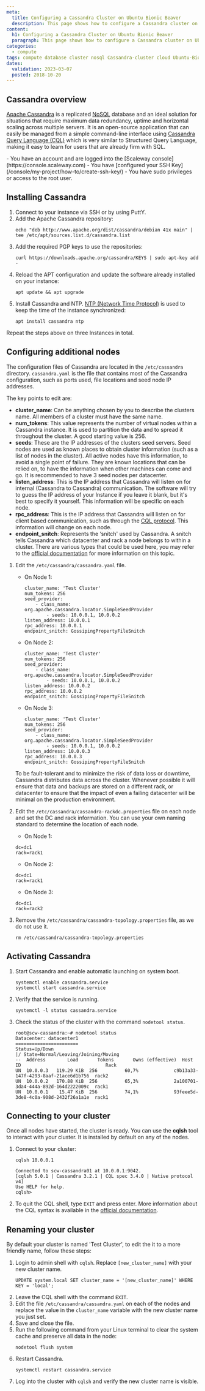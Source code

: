 ```yaml
---
meta:
  title: Configuring a Cassandra Cluster on Ubuntu Bionic Beaver
  description: This page shows how to configure a Cassandra cluster on Ubuntu Bionic Beaver (18.04)
content:
  h1: Configuring a Cassandra Cluster on Ubuntu Bionic Beaver
  paragraph: This page shows how to configure a Cassandra cluster on Ubuntu Bionic Beaver (18.04)
categories:
  - compute
tags: compute database cluster nosql Cassandra-cluster cloud Ubuntu-Bionic-Beaver
dates:
  validation: 2023-03-07
  posted: 2018-10-20
---
```


## Cassandra overview

[Apache Cassandra](http://cassandra.apache.org/) is a replicated [NoSQL](https://en.wikipedia.org/wiki/NoSQL) database and an ideal solution for situations that require maximum data redundancy, uptime and horizontal scaling across multiple servers. It is an open-source application that can easily be managed from a simple command-line interface using [Cassandra Query Language (CQL)](https://cassandra.apache.org/doc/latest/cql/) which is very similar to Structured Query Language, making it easy to learn for users that are already firm with SQL.

<Macro id="iam-requirements" />
 
<Message type="requirement">
  - You have an account and are logged into the [Scaleway console](https://console.scaleway.com)
  - You have [configured your SSH Key](/console/my-project/how-to/create-ssh-key/)
  - You have sudo privileges or access to the root user.
</Message>

## Installing Cassandra

1. Connect to your instance via SSH or by using PuttY.
2. Add the Apache Cassandra repository:
    ```
    echo "deb http://www.apache.org/dist/cassandra/debian 41x main" |  tee /etc/apt/sources.list.d/cassandra.list
    ```
3. Add the required PGP keys to use the repositories:
    ```
    curl https://downloads.apache.org/cassandra/KEYS | sudo apt-key add -
    ```
4. Reload the APT configuration and update the software already installed on your instance:
    ```
    apt update && apt upgrade
    ```
5. Install Cassandra and NTP. [NTP (Network Time Protocol)](https://en.wikipedia.org/wiki/Network_Time_Protocol) is used to keep the time of the instance synchronized:
    ```
    apt install cassandra ntp
    ```

Repeat the steps above on three Instances in total.

## Configuring additional nodes

The configuration files of Cassandra are located in the `/etc/cassandra` directory. `cassandra.yaml` is the file that contains most of the Cassandra configuration, such as ports used, file locations and seed node IP addresses.

The key points to edit are:

- **cluster_name**: Can be anything chosen by you to describe the clusters name. All members of a cluster must have the same name.
- **num_tokens**: This value represents the number of virtual nodes within a Cassandra instance. It is used to partition the data and to spread it throughout the cluster. A good starting value is 256.
- **seeds**: These are the IP addresses of the clusters seed servers. Seed nodes are used as known places to obtain cluster information (such as a list of nodes in the cluster). All active nodes have this information, to avoid a single point of failure. They are known locations that can be relied on, to have the information when other machines can come and go. It is recommended to have 3 seed nodes per datacenter.
- **listen_address**: This is the IP address that Cassandra will listen on for internal (Cassandra to Cassandra) communication. The software will try to guess the IP address of your Instance if you leave it blank, but it's best to specify it yourself. This information will be specific on each node.
- **rpc_address**: This is the IP address that Cassandra will listen on for client based communication, such as through the [CQL protocol](https://git-wip-us.apache.org/repos/asf?p=cassandra.git;a=blob_plain;f=doc/native_protocol_v3.spec). This information will change on each node.
- **endpoint_snitch**: Represents the ‘snitch' used by Cassandra. A snitch tells Cassandra which datacenter and rack a node belongs to within a cluster. There are various types that could be used here, you may refer to the [official documentation](https://cassandra.apache.org/doc/latest/) for more information on this topic.

1. Edit the `/etc/cassandra/cassandra.yaml` file.
    - On Node 1:
      ```
      cluster_name: 'Test Cluster'
      num_tokens: 256
      seed_provider:
          - class_name: org.apache.cassandra.locator.SimpleSeedProvider
              - seeds: 10.0.0.1, 10.0.0.2
      listen_address: 10.0.0.1
      rpc_address: 10.0.0.1
      endpoint_snitch: GossipingPropertyFileSnitch
      ```
    - On Node 2:
      ```
      cluster_name: 'Test Cluster'
      num_tokens: 256
      seed_provider:
          - class_name: org.apache.cassandra.locator.SimpleSeedProvider
              - seeds: 10.0.0.1, 10.0.0.2
      listen_address: 10.0.0.2
      rpc_address: 10.0.0.2
      endpoint_snitch: GossipingPropertyFileSnitch
      ```
    - On Node 3:
      ```
      cluster_name: 'Test Cluster'
      num_tokens: 256
      seed_provider:
          - class_name: org.apache.cassandra.locator.SimpleSeedProvider
              - seeds: 10.0.0.1, 10.0.0.2
      listen_address: 10.0.0.3
      rpc_address: 10.0.0.3
      endpoint_snitch: GossipingPropertyFileSnitch
      ```

    To be fault-tolerant and to minimize the risk of data loss or downtime, Cassandra distributes data across the cluster. Whenever possible it will ensure that data and backups are stored on a different rack, or datacenter to ensure that the impact of even a failing datacenter will be minimal on the production environment.
2. Edit the `/etc/cassandra/cassandra-rackdc.properties` file on each node and set the DC and rack information. You can use your own naming standard to determine the location of each node.
    - On Node 1:
    ```
    dc=dc1
    rack=rack1
    ```
    - On Node 2:
    ```
    dc=dc1
    rack=rack1
    ```
    - On Node 3:
    ```
    dc=dc1
    rack=rack2
    ```
3. Remove the `/etc/cassandra/cassandra-topology.properties` file, as we do not use it.
    ```
    rm /etc/cassandra/cassandra-topology.properties
    ```

## Activating Cassandra

1. Start Cassandra and enable automatic launching on system boot.
    ```
    systemctl enable cassandra.service
    systemctl start cassandra.service
    ```
2. Verify that the service is running.
    ```
    systemctl -l status cassandra.service
    ```
3. Check the status of the cluster with the command `nodetool status`.
    ```
    root@scw-cassandra:~# nodetool status
    Datacenter: datacenter1
    =======================
    Status=Up/Down
    |/ State=Normal/Leaving/Joining/Moving
    --  Address        Load       Tokens       Owns (effective)  Host ID                               Rack
    UN  10.0.0.3   119.29 KiB  256          60,7%             c9b13a33-147f-4293-8aaf-21ace6d1b756  rack2
    UN  10.0.0.2   170.88 KiB  256          65,3%             2a100701-3da4-444a-892d-164d2222009c  rack1
    UN  10.0.0.1    15.47 KiB  256          74,1%             93feee5d-3de8-4c0a-908d-2432f26a1a1e  rack1
    ```

## Connecting to your cluster

Once all nodes have started, the cluster is ready. You can use the **cqlsh** tool to interact with your cluster. It is installed by default on any of the nodes.

1. Connect to your cluster:
    ```
    cqlsh 10.0.0.1

    Connected to scw-cassandra01 at 10.0.0.1:9042.
    [cqlsh 5.0.1 | Cassandra 3.2.1 | CQL spec 3.4.0 | Native protocol v4]
    Use HELP for help.
    cqlsh>
    ```
2. To quit the CQL shell, type `EXIT` and press enter.
    <Message type="note">
      More information about the CQL syntax is available in the [official documentation](https://cassandra.apache.org/doc/latest/).
    </Message>

## Renaming your cluster

By default your cluster is named 'Test Cluster', to edit the it to a more friendly name, follow these steps:

1. Login to admin shell with `cqlsh`. Replace `[new_cluster_name]` with your new cluster name.
    ```
    UPDATE system.local SET cluster_name = '[new_cluster_name]' WHERE KEY = 'local';
    ```
2. Leave the CQL shell with the command `EXIT`.
3. Edit the file `/etc/cassandra/cassandra.yaml` on each of the nodes and replace the value in the `cluster_name` variable with the new cluster name you just set.
4. Save and close the file.
5. Run the following command from your Linux terminal to clear the system cache and preserve all data in the node:
    ```
    nodetool flush system
    ```
6. Restart Cassandra.
    ```
    systemctl restart cassandra.service
    ```
7. Log into the cluster with `cqlsh` and verify the new cluster name is visible.
